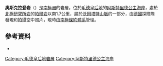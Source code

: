 {{coord|71|18|S|11|27|E|display=title}}

'''奧斯克拉登岩'''（{{lang-en|Oskeladden Rock}}）是[[南極洲|南極洲]]的岩層，位於[[毛德皇后地|毛德皇后地]]的[[阿斯特里德公主海岸|阿斯特里德公主海岸]]，處於[[北極研究所岩|北極研究所岩]]的[[帕爾岩|帕爾岩]]以南1.7公里，屬於[[沃爾塔特山脈|沃爾塔特山脈]]的一部分，由[[德國|德國]]探險隊發現和拍攝空中照片，現時由[[南極條約體系|南極條約體系]]管理。

==參考資料==
*{{usgs-gazetteer}}

{{DEFAULTSORT:Oskeladden Rock}}
[[Category:毛德皇后地岩層|Category:毛德皇后地岩層]]
[[Category:阿斯特里德公主海岸|Category:阿斯特里德公主海岸]]


{{PrincessAstridCoast-geo-stub}}